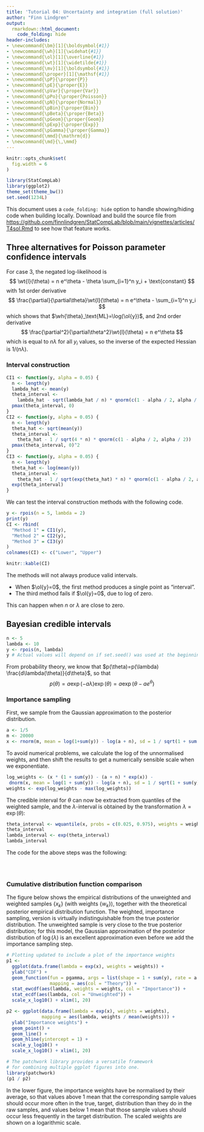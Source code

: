 ```yaml
---
title: 'Tutorial 04: Uncertainty and integration (full solution)'
author: "Finn Lindgren"
output:
  rmarkdown::html_document:
    code_folding: hide
header-includes:
- \newcommand{\bm}[1]{\boldsymbol{#1}}
- \newcommand{\wh}[1]{\widehat{#1}}
- \newcommand{\ol}[1]{\overline{#1}}
- \newcommand{\wt}[1]{\widetilde{#1}}
- \newcommand{\mv}[1]{\boldsymbol{#1}}
- \newcommand{\proper}[1]{\mathsf{#1}}
- \newcommand{\pP}{\proper{P}}
- \newcommand{\pE}{\proper{E}}
- \newcommand{\pVar}{\proper{Var}}
- \newcommand{\pPo}{\proper{Poisson}}
- \newcommand{\pN}{\proper{Normal}}
- \newcommand{\pBin}{\proper{Bin}}
- \newcommand{\pBeta}{\proper{Beta}}
- \newcommand{\pGeom}{\proper{Geom}}
- \newcommand{\pExp}{\proper{Exp}}
- \newcommand{\pGamma}{\proper{Gamma}}
- \newcommand{\mmd}{\mathrm{d}}
- \newcommand{\md}{\,\mmd}
---
```


```r
knitr::opts_chunk$set(
  fig.width = 6
)

library(StatCompLab)
library(ggplot2)
theme_set(theme_bw())
set.seed(1234L)
```

This document uses a `code_folding: hide` option to handle showing/hiding code
when building locally.
Download and build the source file from [https://github.com/finnlindgren/StatCompLab/blob/main/vignettes/articles/T4sol.Rmd](https://github.com/finnlindgren/StatCompLab/blob/main/vignettes/articles/T4sol.Rmd) to see how that feature works.

## Three alternatives for Poisson parameter confidence intervals

For case 3, the negated log-likelihood is
$$
\wt{l}(\theta) = n e^\theta - \theta \sum_{i=1}^n y_i + \text{constant}
$$
with 1st order derivative
$$
\frac{\partial}{\partial\theta}\wt{l}(\theta) = n e^\theta - \sum_{i=1}^n y_i
$$
which shows that $\wh{\theta}_\text{ML}=\log(\ol{y})$, and 2nd order derivative
$$
\frac{\partial^2}{\partial\theta^2}\wt{l}(\theta) = n e^\theta
$$
which is equal to $n\lambda$ for all $y_i$ values, so the inverse of the expected Hessian is $1/(n\lambda)$.

### Interval construction

```r
CI1 <- function(y, alpha = 0.05) {
  n <- length(y)
  lambda_hat <- mean(y)
  theta_interval <-
    lambda_hat - sqrt(lambda_hat / n) * qnorm(c(1 - alpha / 2, alpha / 2))
  pmax(theta_interval, 0)
}
CI2 <- function(y, alpha = 0.05) {
  n <- length(y)
  theta_hat <- sqrt(mean(y))
  theta_interval <-
    theta_hat - 1 / sqrt(4 * n) * qnorm(c(1 - alpha / 2, alpha / 2))
  pmax(theta_interval, 0)^2
}
CI3 <- function(y, alpha = 0.05) {
  n <- length(y)
  theta_hat <- log(mean(y))
  theta_interval <-
    theta_hat - 1 / sqrt(exp(theta_hat) * n) * qnorm(c(1 - alpha / 2, alpha / 2))
  exp(theta_interval)
}
```

We can test the interval construction methods with the following code.
```r
y <- rpois(n = 5, lambda = 2)
print(y)
CI <- rbind(
  "Method 1" = CI1(y),
  "Method 2" = CI2(y),
  "Method 3" = CI3(y)
)
colnames(CI) <- c("Lower", "Upper")
```

```r
knitr::kable(CI)
```

The methods will not always produce valid intervals.

* When $\ol{y}=0$, the first method produces a single point as "interval".
* The third method fails if $\ol{y}=0$, due to log of zero.

This can happen when $n$ or $\lambda$ are close to zero.

## Bayesian credible intervals

```r
n <- 5
lambda <- 10
y <- rpois(n, lambda)
y # Actual values will depend on if set.seed() was used at the beginning of the document
```

From probability theory, we know that $p(\theta)=p(\lambda) \frac{d\lambda(\theta)}{d\theta}$, so that
$$
p(\theta) = a \exp(-a\lambda) \exp(\theta) = a \exp\left( \theta-ae^\theta \right)
$$

### Importance sampling

First, we sample from the Gaussian approximation to the posterior distribution.
```r
a <- 1/5
m <- 20000
x <- rnorm(m, mean = log(1+sum(y)) - log(a + n), sd = 1 / sqrt(1 + sum(y)))
```

To avoid numerical problems, we calculate the log of the unnormalised weights,
and then shift the results to get a numerically sensible scale when we exponentiate.
```r
log_weights <- (x * (1 + sum(y)) - (a + n) * exp(x)) -
 dnorm(x, mean = log(1 + sum(y)) - log(a + n), sd = 1 / sqrt(1 + sum(y)), log = TRUE)
weights <- exp(log_weights - max(log_weights))
```

The credible interval for $\theta$
can now be extracted from quantiles of the weighted sample, and the $\lambda$-interval is obtained by the transformation $\lambda=\exp(\theta)$:
```r
theta_interval <- wquantile(x, probs = c(0.025, 0.975), weights = weights)
theta_interval
lambda_interval <- exp(theta_interval)
lambda_interval
```

The code for the above steps was the following:
```r
```
```r
```
```r
```


### Cumulative distribution function comparison

The figure below shows the empirical distributions of the unweighted and weighted samples $\{x_k\}$ (with weights $\{w_k\}$), together with the theoretical posterior empirical distribution function.
The weighted, importance sampling, version is virtually indistinguishable from the true posterior distribution.
The unweighted sample is very close to the true posterior distribution; for this model, the Gaussian approximation of the posterior distribution of $\log(\lambda)$ is an excellent approximation even before we add the importance sampling step.
```r
# Plotting updated to include a plot of the importance weights
p1 <-
  ggplot(data.frame(lambda = exp(x), weights = weights)) +
  ylab("CDF") +
  geom_function(fun = pgamma, args = list(shape = 1 + sum(y), rate = a + n),
                mapping = aes(col = "Theory")) +
  stat_ewcdf(aes(lambda, weights = weights, col = "Importance")) +
  stat_ecdf(aes(lambda, col = "Unweighted")) +
  scale_x_log10() + xlim(1, 20)

p2 <- ggplot(data.frame(lambda = exp(x), weights = weights),
             mapping = aes(lambda, weights / mean(weights))) +
  ylab("Importance weights") +
  geom_point() +
  geom_line() +
  geom_hline(yintercept = 1) +
  scale_y_log10() +
  scale_x_log10() + xlim(1, 20)

# The patchwork library provides a versatile framework
# for combining multiple ggplot figures into one.
library(patchwork)
(p1 / p2)
```

In the lower figure, the importance weights have be normalised by their average, so that values above 1 mean that the corresponding sample values should occur more often in the true, target, distribution than they do in the raw samples, and values below 1
mean that those sample values should occur less frequently in the target distribution. The scaled weights are shown on a logarithmic scale.
